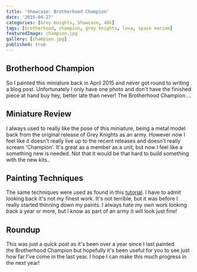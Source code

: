 ```yaml
---
title: 'Showcase: Brotherhood Champion'
date: '2015-04-27'
categories: [Grey Knights, Showcase, 40k]
tags: [brotherhood, champion, grey knights, lava, space marine]
featuredImage: champion.jpg
gallery: [champion.jpg]
published: true
---
```


## Brotherhood Champion

So I painted this miniature back in April 2015 and never got round to writing a blog post. Unfortunately I only have one photo and don't have the finished piece at hand buy hey, better late than never! The Brotherhood Champion ...

## Miniature Review

I always used to really like the pose of this miniature, being a metal model back from the original release of Grey Knights as an army. However now I feel like it doesn't really live up to the recent releases and doesn't really scream 'Champion'. It's great as a member as a unit, but now I feel like a something new is needed. Not that it would be that hard to build something with the new kits..

## Painting Techniques

The same techniques were used as found in this [tutorial](/blog/posts/tutorials/40k/grey-knights/armour). I have to admit looking back it's not my finest work. It's not terrible, but it was before I really started thinning down my paints. I always hate my own work looking back a year or more, but I know as part of an army it will look just fine!

## Roundup

This was just a quick post as it's been over a year since I last painted the Brotherhood Champion but hopefully it's been useful for you to see just how far I've come in the last year. I hope I can make this much progress in the next year!
